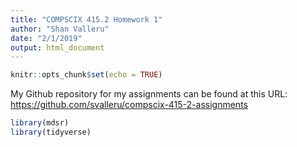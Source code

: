 ```yaml
---
title: "COMPSCIX 415.2 Homework 1"
author: "Shan Valleru"
date: "2/1/2019"
output: html_document
---
```


```r
knitr::opts_chunk$set(echo = TRUE)
```

My Github repository for my assignments can be found at this URL: [https://github.com/svalleru/compscix-415-2-assignments](https://github.com/svalleru/compscix-415-2-assignments)

```r
library(mdsr)
library(tidyverse)
```